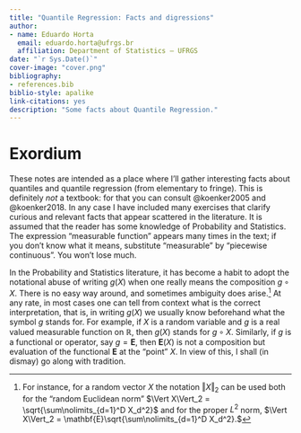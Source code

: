 ```yaml
---
title: "Quantile Regression: Facts and digressions"
author:
- name: Eduardo Horta
  email: eduardo.horta@ufrgs.br
  affiliation: Department of Statistics — UFRGS
date: "`r Sys.Date()`"
cover-image: "cover.png"
bibliography:
- references.bib
biblio-style: apalike
link-citations: yes
description: "Some facts about Quantile Regression."
---
```


\newcommand{\Prob}{\mathbf{P}}
\newcommand{\E}{\mathbf{E}}
\newcommand{\R}{\mathbb{R}}
\newcommand{\ee}{\mathrm{e}}
\newcommand{\dd}{\mathrm{d}}
\newcommand{\dmax}{D}

# Exordium

These notes are intended as a place where I'll gather interesting facts about quantiles and quantile regression (from elementary to fringe). This is definitely *not* a textbook: for that you can consult @koenker2005 and @koenker2018. In any case I have included many exercises that clarify curious and relevant facts that appear scattered in the literature. It is assumed that the reader has some knowledge of Probability and Statistics. The expression "measurable function" appears many times in the text; if you don't know what it means, substitute "measurable" by "piecewise continuous". You won't lose much.

In the Probability and Statistics literature, it has become a habit to adopt the notational abuse of writing $g(X)$ when one really means the composition $g \circ X.$ There is no easy way around, and sometimes ambiguity does arise.^[For instance, for a random vector $X$ the notation $\Vert X\Vert_2$ can be used both for the “random Euclidean norm” $\Vert X\Vert_2 = \sqrt{\sum\nolimits_{d=1}^D X_d^2}$ and for the proper $L^2$ norm, $\Vert X\Vert_2 = \E\sqrt{\sum\nolimits_{d=1}^D X_d^2}.$] At any rate, in most cases one can tell from context what is the correct interpretation, that is, in writing $g(X)$ we usually know beforehand what the symbol $g$ stands for. For example, if $X$ is a random variable and $g$ is a real valued measurable function on $\R$, then $g(X)$ stands for $g\circ X$. Similarly, if $g$ is a functional or operator, say $g = \E$, then $\E(X)$ is not a composition but evaluation of the functional $\E$ at the “point” $X$. In view of this, I shall (in dismay) go along with tradition.